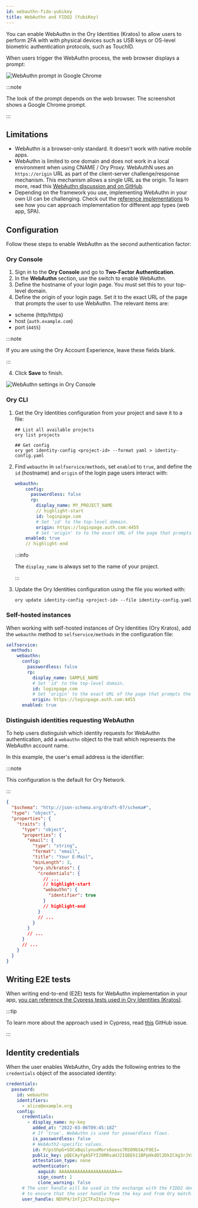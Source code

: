 ```yaml
---
id: webauthn-fido-yubikey
title: WebAuthn and FIDO2 (YubiKey)
---
```


You can enable WebAuthn in the Ory Identities (Kratos) to allow users to perform 2FA with with physical devices such as USB
keys or OS-level biometric authentication protocols, such as TouchID.

When users trigger the WebAuthn process, the web browser displays a prompt:

![WebAuthn prompt in Google Chrome](../_static/mfa/4.png)

:::note

The look of the prompt depends on the web browser. The screenshot shows a Google Chrome prompt.

:::

## Limitations

- WebAuthn is a browser-only standard. It doesn't work with native mobile apps.
- WebAuthn is limited to one domain and does not work in a local environment when using CNAME / Ory Proxy. WebAuthN uses an
  `https://origin` URL as part of the client-server challenge/response mechanism. This mechanism allows a single URL as the
  origin. To learn more, read this [WebAuthn discussion and on GitHub](https://github.com/w3c/webauthn/issues/1372).
- Depending on the framework you use, implementing WebAuthn in your own UI can be challenging. Check out the
  [reference implementations](../../kratos/guides/custom-ui) to see how you can approach implementation for different app types
  (web app, SPA).

## Configuration

Follow these steps to enable WebAuthn as the second authentication factor:

### Ory Console

1. Sign in to the **Ory Console** and go to **Two-Factor Authentication**.
2. In the **WebAuthn** section, use the switch to enable WebAuthn.
3. Define the hostname of your login page. You must set this to your top-level domain.
4. Define the origin of your login page. Set it to the exact URL of the page that prompts the user to use WebAuthn. The relevant
   items are:

- scheme (http/https)
- host (`auth.example.com`)
- port (`4455`)

:::note

If you are using the Ory Account Experience, leave these fields blank.

:::

4. Click **Save** to finish.

![WebAuthn settings in Ory Console](../_static/mfa/5.png)

### Ory CLI

1. Get the Ory Identities configuration from your project and save it to a file:

   ```shell
   ## List all available projects
   ory list projects

   ## Get config
   ory get identity-config <project-id> --format yaml > identity-config.yaml
   ```

2. Find `webauthn` in `selfservice/methods`, set `enabled` to `true`, and define the `id` (hostname) and `origin` of the login
   page users interact with:

   ```yaml title="identity-config.yaml"
   webauthn:
       config:
         passwordless: false
         rp:
           display_name: MY_PROJECT_NAME
           // highlight-start
           id: loginpage.com
           # Set 'id' to the top-level domain.
           origin: https://loginpage.auth.com:4455
           # Set 'origin' to to the exact URL of the page that prompts user to use WebAuthn. You must include the scheme, host, and port.
       enabled: true
       // highlight-end
   ```

   :::info

   The `display_name` is always set to the name of your project.

   :::

3. Update the Ory Identities configuration using the file you worked with:

   ```shell
   ory update identity-config <project-id> --file identity-config.yaml
   ```

### Self-hosted instances

When working with self-hosted instances of Ory Identities (Ory Kratos), add the `webauthn` method to `selfservice/methods`
in the configuration file:

```yaml title="kratos.config.yml"
selfservice:
  methods:
    webauthn:
      config:
        passwordless: false
        rp:
          display_name: SAMPLE_NAME
          # Set 'id' to the top-level domain.
          id: loginpage.com
          # Set 'origin' to the exact URL of the page that prompts the user to use WebAuthn. You must include the scheme, host, and port.
          origin: https://loginpage.auth.com:4455
      enabled: true
```

### Distinguish identities requesting WebAuthn

To help users distinguish which identity requests for WebAuthn authentication, add a `webauthn` object to the trait which
represents the WebAuthn account name.

In this example, the user's email address is the identifier:

:::note

This configuration is the default for Ory Network.

:::

```json title="sample identity schema"
{
  "$schema": "http://json-schema.org/draft-07/schema#",
  "type": "object",
  "properties": {
    "traits": {
      "type": "object",
      "properties": {
        "email": {
          "type": "string",
          "format": "email",
          "title": "Your E-Mail",
          "minLength": 3,
          "ory.sh/kratos": {
            "credentials": {
              // ...
              // highlight-start
              "webauthn": {
                "identifier": true
              }
              // highlight-end
            }
            // ...
          }
        }
        // ...
      }
      // ...
    }
  }
}
```

## Writing E2E tests

When writing end-to-end (E2E) tests for WebAuthn implementation in your app,
[you can reference the Cypress tests used in Ory Identities (Kratos)](https://github.com/ory/kratos/blob/fc2cecfbeab811aa1a851f953b6bc2a4c119c412/test/e2e/cypress/integration/profiles/mfa/webauthn.spec.ts).

:::tip

To learn more about the approach used in Cypress, read
[this](https://github.com/cypress-io/cypress/issues/6991#issuecomment-612888645) GitHub issue.

:::

## Identity credentials

When the user enables WebAuthn, Ory adds the following entries to the `credentials` object of the associated identity:

```yaml
credentials:
  password:
    id: webauthn
    identifiers:
      - alice@example.org
    config:
      credentials:
        - display_name: my-key
          added_at: "2022-03-06T09:45:18Z"
          # If 'true', WebAuthn is used for paswordless flows.
          is_passwordless: false
          # WebAuth2-specific values.
          id: P/psShpG+SOCxBqslynuxMors6oexs7RS09bSA/F9EI=
          public_key: pQECAyYgASFYIJ0RRsaHJ2IQ6Eh11BPpHkdOl2DkICXg3rJVxSHQAsklIlgga0Tt2PqLlg/baAl20Y64JCllE71jDG+XzHfN6FT/S9I=
          attestation_type: none
          authenticator:
            aaguid: AAAAAAAAAAAAAAAAAAAAAA==
            sign_count: 1
            clone_warning: false
      # The user handle will be used in the exchange with the FIDO2 device
      # to ensure that the user handle from the key and from Ory match.
      user_handle: NDVP4/1nTj2CTFaItp/zXg==
```
